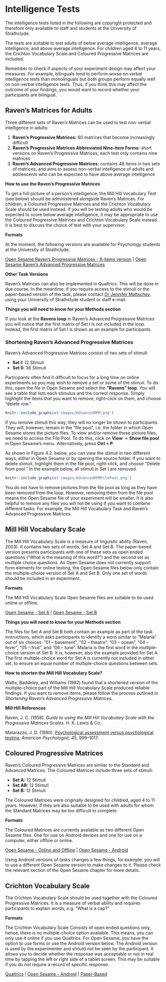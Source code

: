 # Intelligence Tests

The intelligence tests listed in the following are copyright protected and therefore only available to staff and students at the University of Strathclyde.

The tests are suitable to test adults of below average intelligence, average intelligence, and above average intelligence. For children aged 4 to 11 years, the Crichton Vocabulary Scale and Coloured Progressive Matrices are included.

Remember to check if aspects of your experiment design may affect your measures. For example, bilinguals tend to perform worse on verbal intelligence tests than monolinguals but both groups perform equally well on non-verbal intelligence tests. Thus, if you think this may affect the outcome of your findings, you would want to record whether your participants are bilingual.


## Raven's Matrices for Adults

Three different sets of Raven's Matrices can be used to test non-verbal intelligence in adults:

1. **Raven's Progressive Matrices:** 60 matrices that become increasingly difficult
2. **Raven's Progressive Matrices Abbreviated Nine-item Forms:** short versions on  Raven's Progressive Matrices, each test only contains nine matrices
3.  **Raven's Advanced Progressive Matrices:** contains 48 items in two sets of matrices, and aims to assess non-verbal intelligence of adults and adolescents who can be expected to have above average intelligence

**How to use the Raven's Progressive Matrices**

To get a full picture of a person's intelligence, the Mill Hill Vocabulary Test (see below) should be administered alongside Raven's Matrices. For children, a Coloured Progressive Matrices and the Crichton Vocabulary Scale should be used instead. If you will be testing adults who would be expected to score below average intelligence, it may be appropriate to use the Coloured Progressive Matrices and Crichton Vocabulary Scale instead. It is best to discuss the choice of test with your supervisor.

**Formats**

At the moment, the following versions are available for Psychology students at the University of Strathclyde:

[Open Sesame Raven's Progressive Matrices - 9-items version](link to file) | [Open Sesame Raven's Advanced Progressive Matrices](link to file)

**Other Task Versions**

Raven's Matrices can also be implemented in Qualtrics. This will be done in due course. In the meantime, if you require access to the stimuli or the paper-based version of the task, please contact [Dr Jennifer Mattschey](mailto: Jennifer.Mattschey@strath.ac.uk), using your University of Strathclyde student or staff e-mail.


**Things you will need to know for your Methods section**

If you look at the **Ravens loop** in Raven's Advanced Progressive Matrices you will notice that the first matrix of Set I is not included in the loop. Instead, the first matrix of Set I is shown as an example for participants.

### Shortening Raven's Advanced Progressive Matrices

Raven's Advanced Progressive Matrices consist of two sets of stimuli: 

- **Set I:** 12 Stimuli
- **Set II:** 36 Stimuli

Participants often find it difficult to focus for a long time on online experiments so you may wish to remove a set or some of the stimuli. To do this, open the file in Open Sesame and select the **"Ravens" loop**. You will see a table that lists each stimulus and the correct response. Simply highlight the items that you want to remove, right-click on them, and choose "delete row."


```r

knitr::include_graphics('images/AdvancedRPM.png')
```


If you remove stimuli this way, they will no longer be shown to participants. They will, however, remain in the "file pool", i.e. the folder in which Open Sesame stores the picture files. To view and/or remove these picture files, we need to access the File Pool. To do this, click on **View** -> **Show file pool** in Open Sesame's menu. Alternatively, press **Ctrl + P**. 

As shown in Figure 4.2. below, you can view the stimuli in two different ways, either in Open Sesame or by opening the source folder. If you want to delete stimuli, highlight them in the file pool, right-click, and choose "Delete from pool." In the example below, all stimuli in Set I are removed. 


```r

knitr::include_graphics('images/AdvancedRPMFilePool.png')
```

You do not have to remove pictures from the file pool as long as they have been removed from the loop. However, removing them from the file pool means the Open Sesame file of your experiment will be smaller. It is also helpful to remove any files you will not be using if you want to combine different tasks. For example, the Mill Hill Vocabulary Task and Raven's Advanced Progressive Matrices. 

## Mill Hill Vocabulary Scale
The Mill Hill Vocabulary Scale is a measure of linguistic ability (Raven, 2003). It contains two sets of words, Set A and Set B. The paper-based version presents participants with one of these sets as open ended questions ("What is the meaning of this word?") and the second set as multiple choice questions. As Open Sesame does not currently support form elements for online testing, the Open Sesame files below only contain the multiple-choice version of Set A and Set B. Only one set of words should be included in an experiment. 

**Formats**

The Mill Hill Vocabulary Scale Open Sesame files are suitable to be used online or offline.

[Open Sesame - Set A](link here) | [Open Sesame - Set B](link here)


**Things you will need to know for your Methods section**

The files for Set A and Set B both contain an example as part of the task instructions, which asks participants to identify a word similar to "Malaria" out of six choices: “01 – basement”, “02 – theatre”, “03 – ocean”, “04 – fever”, “05 – fruit”, and “06 – tune”. Malaria is the first word in the multiple-choice version of Set B. It is, however, also the example provided for Set A. The first multiple-choice word for Set A is currently not included in either set, to ensure an equal number of multiple-choice questions between sets.

**How to shorten the Mill Hill Vocabulary Scale?**

Watts, Baddeley, and Williams (1982) found that a shortened version of the multiple-choice part of the Mill Hill Vocabulary Scale produced reliable findings. If you want to remove items, please follow the process outlined in *Shortening Raven's Advanced Progressive Matrices.*



**Mill Hill References**

Raven, J. C. (1958). *Guide to using the Mill Hill Vocabulary Scale with the Progressive Matrices Scales.* H. K. Lewis & Co.

Matarazzo, J. D. (1990). [Psychological assessment versus psychological testing.](https://www.gwern.net/docs/psychology/1990-matarazzo.pdf) *American Psychologist, 45*, 999–1017.

## Coloured Progressive Matrices

Raven's Coloured Progressive Matrices are similar to the Standard and Advanced Matrices. The Coloured Matrices include three sets of stimuli: 

- **Set A:** 12 Stimuli
- **Set AB:** 12 Stimuli
- **Set B:** 12 Stimuli

The Coloured Matrices were originally designed for childred, aged 4 to 11 years. However, if they are also suitable to be used with adults for whom the Standard Matrices may be too difficult to complete.

**Formats**

The Coloured Matrices are currently available as two different Open Sesame files. One for use on Android devices and one for use on a computer, either offline or online.

[Open Sesame - Online and Offline](link here) | [Open Sesame - Android](link here)

Using Android versions of tasks changes a few things, for example, you will to use a different Open Sesame version to make changes to it. Please check the relevant section of the Open Sesame chapter for more details.

## Crichton Vocabulary Scale

The Crichton Vocabulary Scale should be used together with the Coloured Progressive Matrices. It is a measure of verbal ability and requires participants to explain words, e.g. "What is a cap?" 

**Formats**

The Crichton Vocabulary Scale Consists of open ended questions only, hence, there is no multiple-choice option available. This means, you can only use it online if you use Qualtrics. For Open Sesame, you have the option to use forms or use the Android version below. 
The Android version is used by the experimenter and should not be seen by the participant. It allows you to decide whether the response was acceptable or not in real time by tapping the left or right side of a tablet screen. This may be suitable if you do not require a record of specific response. 

[Qualtrics](link here) | [Open Sesame - Android](link here) | [Paper-Based](link here)
